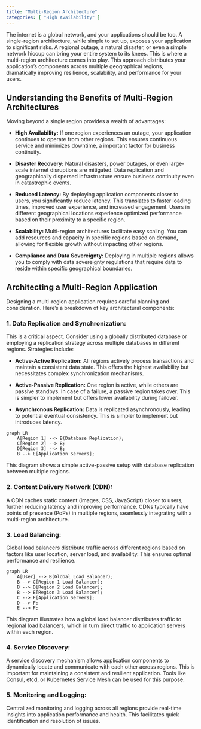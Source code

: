 ```yaml
---
title: "Multi-Region Architecture"
categories: [ "High Availability" ]
---
```


The internet is a global network, and your applications should be too. A single-region architecture, while simple to set up, exposes your application to significant risks. A regional outage, a natural disaster, or even a simple network hiccup can bring your entire system to its knees. This is where a multi-region architecture comes into play. This approach distributes your application's components across multiple geographical regions, dramatically improving resilience, scalability, and performance for your users.


## Understanding the Benefits of Multi-Region Architectures

Moving beyond a single region provides a wealth of advantages:

-   **High Availability:** If one region experiences an outage, your application continues to operate from other regions. This ensures continuous service and minimizes downtime, a important factor for business continuity.

-   **Disaster Recovery:** Natural disasters, power outages, or even large-scale internet disruptions are mitigated. Data replication and geographically dispersed infrastructure ensure business continuity even in catastrophic events.

-   **Reduced Latency:** By deploying application components closer to users, you significantly reduce latency. This translates to faster loading times, improved user experience, and increased engagement. Users in different geographical locations experience optimized performance based on their proximity to a specific region.

-   **Scalability:** Multi-region architectures facilitate easy scaling. You can add resources and capacity in specific regions based on demand, allowing for flexible growth without impacting other regions.

-   **Compliance and Data Sovereignty:** Deploying in multiple regions allows you to comply with data sovereignty regulations that require data to reside within specific geographical boundaries.

## Architecting a Multi-Region Application

Designing a multi-region application requires careful planning and consideration. Here's a breakdown of key architectural components:

### 1. Data Replication and Synchronization:

This is a critical aspect. Consider using a globally distributed database or employing a replication strategy across multiple databases in different regions. Strategies include:

-   **Active-Active Replication:** All regions actively process transactions and maintain a consistent data state. This offers the highest availability but necessitates complex synchronization mechanisms.

-   **Active-Passive Replication:** One region is active, while others are passive standbys. In case of a failure, a passive region takes over. This is simpler to implement but offers lower availability during failover.

-   **Asynchronous Replication:** Data is replicated asynchronously, leading to potential eventual consistency. This is simpler to implement but introduces latency.

```mermaid
graph LR
    A[Region 1] --> B(Database Replication);
    C[Region 2] --> B;
    D[Region 3] --> B;
    B --> E[Application Servers];
```

This diagram shows a simple active-passive setup with database replication between multiple regions.

### 2. Content Delivery Network (CDN):

A CDN caches static content (images, CSS, JavaScript) closer to users, further reducing latency and improving performance. CDNs typically have points of presence (PoPs) in multiple regions, seamlessly integrating with a multi-region architecture.

### 3. Load Balancing:

Global load balancers distribute traffic across different regions based on factors like user location, server load, and availability. This ensures optimal performance and resilience.

```mermaid
graph LR
    A[User] --> B(Global Load Balancer);
    B --> C[Region 1 Load Balancer];
    B --> D[Region 2 Load Balancer];
    B --> E[Region 3 Load Balancer];
    C --> F[Application Servers];
    D --> F;
    E --> F;

```

This diagram illustrates how a global load balancer distributes traffic to regional load balancers, which in turn direct traffic to application servers within each region.

### 4. Service Discovery:

A service discovery mechanism allows application components to dynamically locate and communicate with each other across regions. This is important for maintaining a consistent and resilient application. Tools like Consul, etcd, or Kubernetes Service Mesh can be used for this purpose.

### 5. Monitoring and Logging:

Centralized monitoring and logging across all regions provide real-time insights into application performance and health. This facilitates quick identification and resolution of issues.